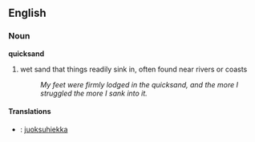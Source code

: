 ==English==

===Noun===
'''quicksand'''
#wet sand that things readily sink in, often found near rivers or coasts
#:''My feet were firmly lodged in the quicksand, and the more I struggled the more I sank into it.''

====Translations====
*{{msg:fi}}: [[juoksuhiekka]]